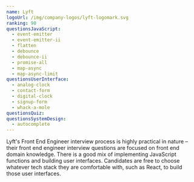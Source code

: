 ```yaml
---
name: Lyft
logoUrl: /img/company-logos/lyft-logomark.svg
ranking: 90
questionsJavaScript:
  - event-emitter
  - event-emitter-ii
  - flatten
  - debounce
  - debounce-ii
  - promise-all
  - map-async
  - map-async-limit
questionsUserInterface:
  - analog-clock
  - contact-form
  - digital-clock
  - signup-form
  - whack-a-mole
questionsQuiz:
questionsSystemDesign:
  - autocomplete
---
```


Lyft's Front End Engineer interview process is highly practical in nature – their front end engineer interview questions are focused on front end domain knowledge. There is a good mix of implementing JavaScript functions and building user interfaces. Candidates are free to choose whatever tech stack they are comfortable with, such as React, to build those user interfaces.
